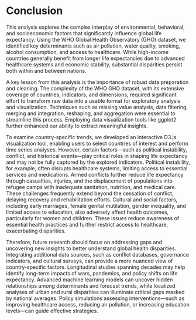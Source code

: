 # Conclusion

This analysis explores the complex interplay of environmental, behavioral, and socioeconomic factors that significantly influence global life expectancy. Using the WHO Global Health Observatory (GHO) dataset, we identified key determinants such as air pollution, water quality, smoking, alcohol consumption, and access to healthcare. While high-income countries generally benefit from longer life expectancies due to advanced healthcare systems and economic stability, substantial disparities persist both within and between nations.

A key lesson from this analysis is the importance of robust data preparation and cleaning. The complexity of the WHO GHO dataset, with its extensive coverage of countries, indicators, and dimensions, required significant effort to transform raw data into a usable format for exploratory analysis and visualization. Techniques such as missing value analysis, data filtering, merging and integration, reshaping, and aggregation were essential to streamline this process. Employing data visualization tools like ggplot2 further enhanced our ability to extract meaningful insights.

To examine country-specific trends, we developed an interactive D3.js visualization tool, enabling users to select countries of interest and perform time series analyses. However, certain factors—such as political instability, conflict, and historical events—play critical roles in shaping life expectancy and may not be fully captured by the explored indicators. Political instability, for example, often disrupts healthcare systems, limiting access to essential services and medications. Armed conflicts further reduce life expectancy through casualties, injuries, and the displacement of populations into refugee camps with inadequate sanitation, nutrition, and medical care. These challenges frequently extend beyond the cessation of conflict, delaying recovery and rehabilitation efforts. Cultural and social factors, including early marriages, female genital mutilation, gender inequality, and limited access to education, also adversely affect health outcomes, particularly for women and children. These issues reduce awareness of essential health practices and further restrict access to healthcare, exacerbating disparities.

Therefore, future research should focus on addressing gaps and uncovering new insights to better understand global health disparities. Integrating additional data sources, such as conflict databases, governance indicators, and cultural surveys, can provide a more nuanced view of country-specific factors. Longitudinal studies spanning decades may help identify long-term impacts of wars, pandemics, and policy shifts on life expectancy. Advanced machine learning models can uncover hidden relationships among determinants and forecast trends, while localized analyses of urban and rural disparities can illuminate critical gaps masked by national averages. Policy simulations assessing interventions—such as improving healthcare access, reducing air pollution, or increasing education levels—can guide effective strategies. 

